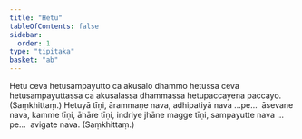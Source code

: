 ```yaml
---
title: "Hetu"
tableOfContents: false
sidebar:
  order: 1
type: "tipitaka"
basket: "ab"
---
```



<DynamicBreadcrumb />

<Division number="83">

<Paragraph number="1428">
Hetu ceva hetusampayutto ca akusalo dhammo hetussa ceva hetusampayuttassa ca akusalassa dhammassa hetupaccayena paccayo. (Saṃkhittaṃ.)
</Paragraph>

<Paragraph number="1429">
Hetuyā tīṇi, ārammaṇe nava, adhipatiyā nava …pe…  āsevane nava, kamme tīṇi, āhāre tīṇi, indriye jhāne magge tīṇi, sampayutte nava …pe…  avigate nava. (Saṃkhittaṃ.)
</Paragraph>
</Division>